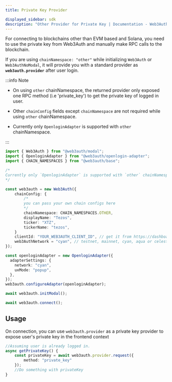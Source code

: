 ```yaml
---
title: Private Key Provider

displayed_sidebar: sdk
description: "Other Provider for Private Key | Documentation - Web3Auth"
---
```


For connecting to blockchains other than EVM based and Solana, you need to use the private key from Web3Auth and manually make RPC calls to the
blockchain.

If you are using `chainNamespace: "other"` while initializing `Web3Auth` or `Web3AuthNoModal`, it will provide you with a standard provider as
**`web3auth.provider`** after user login.

:::info Note

- On using `other` chainNamespace, the returned provider only exposed one RPC method (i.e 'private_key') to get the private key of logged in user.

- Other `chainConfig` fields except `chainNamespace` are not required while using `other` chainNamespace.

- Currently only `OpenloginAdapter` is supported with `other` chainNamespace.

:::

```ts
import { Web3Auth } from "@web3auth/modal";
import { OpenloginAdapter } from "@web3auth/openlogin-adapter";
import { CHAIN_NAMESPACES } from "@web3auth/base";

/*
Currently only `OpenloginAdapter` is supported with `other` chainNamespace.
*/

const web3auth = new Web3Auth({
    chainConfig: {
        /*
        you can pass your own chain configs here
        */
        chainNamespace: CHAIN_NAMESPACES.OTHER,
        displayName: "Tezos",
        ticker: "XTZ",
        tickerName: "tezos",
    }
    clientId: "YOUR_WEB3AUTH_CLIENT_ID", // get it from https://dashboard.web3auth.io
    web3AuthNetwork = "cyan", // testnet, mainnet, cyan, aqua or celeste
});

const openloginAdapter = new OpenloginAdapter({
  adapterSettings: {
    network: "cyan",
    uxMode: "popup",
  },
});
web3auth.configureAdapter(openloginAdapter);

await web3auth.initModal();

await web3auth.connect();
```

## Usage

On connection, you can use `web3auth.provider` as a private key provider to expose user's private key in the frontend context

```ts
//Assuming user is already logged in.
async getPrivateKey() {
    const privateKey = await web3auth.provider.request({
        method: "private_key"
    });
    //Do something with privateKey
}
```
